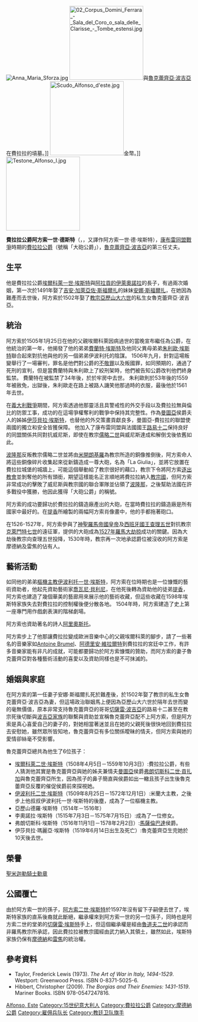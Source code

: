 {{noteTA
|1=zh-hk:阿方索一世·德·埃斯特; zh-tw:阿方索一世·德·埃斯特;zh-hans:阿方索一世·德斯特
}}
{{Infobox noble
| name         = 阿方索一世·德斯特
| image        = Alfonso I d'Este.jpg
| image_size   = 250px
| caption      = 多索·多西繪之阿方索一世·德斯特
| succession   = 費拉拉公爵
| reign        = 1505年1月25日－1534年10月31日
| birth_date   = {{birth date|1476|7|21|df=y}}
| birth_place  = [[蘇比亞科|蘇比亞科]]
| death_date   = {{death date and age|1534|10|31|1476|7|21|df=y}}
| death_place  = [[費拉拉|費拉拉]]
| spouse       = [[安娜·斯福爾扎|安娜·斯福爾扎]]<br>[[魯克蕾齊亞·波吉亞|魯克蕾齊亞·波吉亞]]<br>[[蘿拉·蒂安提|蘿拉·蒂安提]]
| issue        =  [[埃爾科萊二世·埃斯特|埃爾科萊二世·埃斯特]]<br>[[伊波利托二世·埃斯特|伊波利托二世·埃斯特]]<br>亞歷山德羅·埃斯特<br>李奧諾拉·埃斯特<br>弗朗切斯科·埃斯特<br>伊莎貝拉·瑪麗亞·埃斯特
| noble family = [[埃斯特家族|埃斯特家族]]
| father       = [[埃爾科萊一世·德斯特|埃爾科萊一世·埃斯特]]
| mother       = [[阿拉貢的伊萊奧諾拉|阿拉貢的伊萊奧諾拉]]
}}

[[Image:Anna_Maria_Sforza.jpg|right]]
[[Image:02_Corpus_Domini_Ferrara_-_Sala_del_Coro_o_sala_delle_Clarisse_-_Tombe_estensi.jpg|200px]]與[[魯克蕾齊亞·波吉亞|魯克蕾齊亞·波吉亞]]在費拉拉的墳墓。]]
[[Image:Scudo_Alfonso_d'este.jpg|200px]]金幣。]]
[[Image:Testone_Alfonso_I.jpg|200px]]

'''費拉拉公爵阿方索一世·德斯特'''（{{lang-it|'''Alfonso I d'Este'''}}，{{bd|1476年|7月21日|1534年|10月31日}}，又譯作阿方索一世·德·埃斯特），[[康布雷同盟戰爭|康布雷同盟戰爭]]時期的[[摩德纳公爵列表|費拉拉公爵]]（號稱「大砲公爵」），[[魯克蕾齊亞·波吉亞|魯克蕾齊亞·波吉亞]]的第三任丈夫。

==生平==

他是費拉拉公爵[[埃爾科萊一世·德斯特|埃爾科萊一世·埃斯特]]與[[阿拉貢的伊萊奧諾拉|阿拉貢的伊萊奧諾拉]]的長子，有過兩次婚姻，第一次於1491年娶了[[吉安·加萊亞佐·斯福爾扎|吉安·加萊亞佐·斯福爾扎]]的妹妹[[安娜·斯福爾扎|安娜·斯福爾扎]]，在她因為難產而去世後，阿方索於1502年娶了[[教宗|教宗]][[亞歷山大六世|亞歷山大六世]]的私生女魯克蕾齊亞·波吉亞。

==統治==
阿方索於1505年1月25日在他的父親埃爾科萊因病過世的當晚宣布繼任為公爵，在他統治的第一年，他揭發了他的弟弟[[費蘭特·埃斯特|費蘭特·埃斯特]]及他同父異母弟弟[[朱利歐·埃斯特|朱利歐·埃斯特]]聯合起來對抗他與他的另一個弟弟伊波利托的陰謀。
1506年九月，針對這場叛變舉行了一場審判，罪名是他們對公爵的[[不敬罪|不敬罪]]以及叛國罪，如同預期的，通過了死刑的宣判，但是當費蘭特與朱利歐上了絞刑架時，他們被告知公爵改判他們終身監禁。
費蘭特在被監禁了34年後，於於牢房中去世。
朱利歐則於53年後的1559年被赦免，出獄後，朱利歐走在路上被路人譏笑他那過時的衣服，最後他於1561年去世。

在[[義大利戰爭|義大利戰爭]]期間，阿方索透過他那靈活且具警戒性的外交手段以及費拉拉無與倫比的防禦工事，成功的在這場爭權奪利的戰爭中保持其完整性。作為[[曼圖亞|曼圖亞]]侯爵夫人的姊姊[[伊莎貝拉·埃斯特|伊莎貝拉·埃斯特]]，也替他的外交策畫貢獻良多，曼圖亞-費拉拉的聯盟使兩國的獨立和安全皆獲保障。
他加入了康布雷同盟與法國國王[[路易十二|路易十二]]保持良好的同盟關係共同對抗威尼斯，即使在教宗[[儒略二世|儒略二世]]與威尼斯達成和解倒戈後依舊如此。

[[波隆那|波隆那]]反叛教宗儒略二世並將由[[米開朗基羅|米開朗基羅]]為教宗所造的銅像推倒後，阿方索命人將這些銅像碎片收集起來從新鑄造成一尊大砲，名為「La Giulia」，並將它放置在費拉拉城堡的城牆上，可能這個舉動給了教宗很好的藉口，教宗下令將阿方索[[逐出教會|逐出教會]]並剝奪他的所有頭銜，期望這樣能名正言順地將費拉拉納入[[教宗國|教宗國]]，但阿方索非常成功的擊敗了威尼斯與教宗國的聯合軍隊並佔領了[[波隆那|波隆那]]，之後幫助法國在許多戰役中獲勝，他因此獲得「大砲公爵」的稱號。

阿方索的成功要歸功於費拉拉的鑄造廠產出的大砲，在當時費拉拉的鑄造廠是所有國家中最好的。在[[提香|提香]]所繪製的兩幅阿方索肖像畫中，他的手都拖著砲口。

在1526-1527年，阿方索參與了[[神聖羅馬帝國皇帝|神聖羅馬帝國皇帝]]及[[西班牙國王|西班牙國王]][[查理五世_(神聖羅馬帝國)|查理五世]]對抗教宗[[克萊門特七世|克萊門特七世]]的遠征軍，提供的大砲成為[[羅馬之劫_(1527年)|1527年羅馬大劫掠]]成功的關鍵。因為大劫後教宗向查理五世投降，1530年時，教宗再一次地承認爵位被沒收的阿方索是摩德納及雷焦的佔有人。

==藝術活動==
如同他的弟弟[[樞機主教|樞機主教]][[伊波利托一世·埃斯特|伊波利托一世·埃斯特]]，阿方索在位時期也是一位慷慨的藝術資助者，他起先資助藝術家[[喬瓦尼·貝利尼|喬瓦尼·貝利尼]]，在他死後轉為資助他的徒弟[[提香|提香]]，阿方索也建造了幾個華美的藝廊用來展示他的藝術收藏，但這些收藏在1598年埃斯特家族失去對費拉拉的控制權後便分散各地。
1504年時，阿方索建造了史上第一座專門用作戲劇表演的階梯劇場。

阿方索也資助著名的詩人[[阿里奧斯托|阿里奧斯托]]。

阿方索步上了他那讓費拉拉變成歐洲音樂中心的父親埃爾科萊的腳步，請了一些著名的音樂家如[[Antoine_Brumel|Antoine Brumel]]、[[阿德里安·維拉爾特|阿德里安·維拉爾特]]到費拉拉的宮廷中工作，有許多音樂家能有非凡的成就，可能都要歸功於阿方索慷慨的贊助，而阿方索的妻子魯克蕾齊亞對各種藝術活動的喜愛以及資助同樣也是不可抹滅的。

==婚姻與家庭==
在阿方索的第一任妻子安娜·斯福爾扎死於難產後，於1502年娶了教宗的私生女魯克蕾齊亞·波吉亞為妻，但這場政治聯姻馬上便因為亞歷山大六世於隔年去世而變的毫無價值，原本非常支持魯克蕾齊亞的哥哥[[切薩雷·波吉亞|切薩雷·波吉亞]]的路易十二甚至在教宗死後切斷與[[波吉亞家族|波吉亞家族]]的聯繫與資助並宣稱魯克蕾齊亞配不上阿方索，但是阿方索是真心喜愛自己的妻子的，對她相當著迷並且在她的父親死後很快地回到費拉拉去安慰她，雖然眾所皆知地，魯克蕾齊亞有多位關係曖昧的情夫，但阿方索與她的愛情卻絲毫不受影響。

魯克蕾齊亞總共為他生了6位孩子：
*[[埃爾科萊二世·埃斯特|埃爾科萊二世·埃斯特]]（1508年4月5日－1559年10月3日）:費拉拉公爵，有些人猜測他其實是魯克蕾齊亞與她的姊夫兼情夫[[曼圖亞|曼圖亞]]侯爵[[弗朗切斯科二世·貢扎加|弗朗切斯科二世·貢扎加]]與魯克蕾齊亞所生，因為孩子的鼻子簡直與侯爵如出一轍且孩子出生後魯克蕾齊亞反覆的催促侯爵前來探視她。
*[[伊波利托二世·埃斯特|伊波利托二世·埃斯特]]（1509年8月25日－1572年12月1日）:米蘭大主教，之後步上他叔叔伊波利托一世·埃斯特的後塵，成為了一位樞機主教。
*亞歷山德羅·埃斯特（1514年－1516年）
*李奧諾拉·埃斯特（1515年7月3日－1575年7月15日）:成為了一位修女。
*弗朗切斯科·埃斯特（1516年11月1日－1578年2月2日）:[[馬薩倫巴達|馬薩倫巴達]]侯爵。
*伊莎貝拉·瑪麗亞·埃斯特（1519年6月14日出生及死亡）:魯克蕾齊亞生完她於10天後去世。

==榮譽==
[[聖米迦勒騎士勳章|聖米迦勒騎士勳章]]

== 公國覆亡 ==
由於阿方索一世的孫子，[[阿方索二世·埃斯特|阿方索二世·埃斯特]]於1597年沒有留下子嗣便去世了，埃斯特家族的直系後裔就此斷絕，繼承權來到阿方索一世的另一位孫子，同時也是阿方索二世的堂弟的[[切薩雷·埃斯特|切薩雷·埃斯特]]手上，但這個繼承權是經由[[魯道夫二世_(神聖羅馬帝國)|魯道夫二世]]的承認而非羅馬教宗所承認，因此費拉拉被教宗國經由武力納入其領土，雖然如此，埃斯特家族仍保有[[摩德納|摩德納]]和[[雷焦艾米利亞|雷焦]]的統治權。

==參考資料==
* Taylor, Frederick Lewis (1973). ''The Art of War in Italy, 1494-1529''. Westport: Greenwood Press. ISBN 0-8371-5025-6.
* Hibbert, Christopher (2009). ''The Borgias and Their Enemies: 1431-1519''. Mariner Books. ISBN 978-0547247816.

{{start box}}
{{s-before|[[埃爾科萊一世·埃斯特|埃爾科萊一世·埃斯特]]}}
{{s-title|[[摩德纳公爵列表|費拉拉、摩德納和雷焦公爵]]|1505年—1534年}}
{{s-after|[[埃爾科萊二世·埃斯特|埃爾科萊二世·埃斯特]]}}
{{end box}}

{{Authority control}}

[[Category:義大利貴族|Alfonso, Este]]
[[Category:15世纪意大利人|Category:15世纪意大利人]]
[[Category:費拉拉公爵|Category:費拉拉公爵]]
[[Category:摩德納公爵|Category:摩德納公爵]]
[[Category:雇佣兵队长|Category:雇佣兵队长]]
[[Category:教廷卫队旗手|Category:教廷卫队旗手]]
